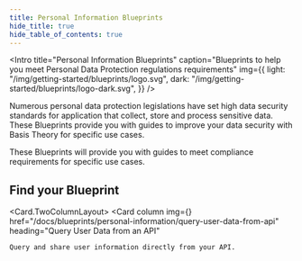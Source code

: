 ```yaml
---
title: Personal Information Blueprints
hide_title: true
hide_table_of_contents: true
---
```



<Intro
  title="Personal Information Blueprints"
  caption="Blueprints to help you meet Personal Data Protection regulations requirements"
  img={{
    light: "/img/getting-started/blueprints/logo.svg",
    dark: "/img/getting-started/blueprints/logo-dark.svg",
  }}
/>

Numerous personal data protection legislations have set high data security standards for application that collect, store and process sensitive data.  These Blueprints provide you with guides to improve your data security with Basis Theory for specific use cases.

These Blueprints will provide you with guides to meet compliance requirements for specific use cases.

## Find your Blueprint

<Card.TwoColumnLayout>
  <Card
    column
    img={<UserIcon />}
    href="/docs/blueprints/personal-information/query-user-data-from-api"
    heading="Query User Data from an API"
  >
    Query and share user information directly from your API.
  </Card>
</Card.TwoColumnLayout>
